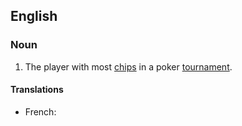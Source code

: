 ==English==

===Noun===
{{en-noun}}

# {{lb|en|poker}} The player with most [[chip]]s in a poker [[tournament]].

====Translations====
{{trans-top}}
* French: {{t+|fr|chip leader}}
{{trans-mid}}
{{trans-bottom}}